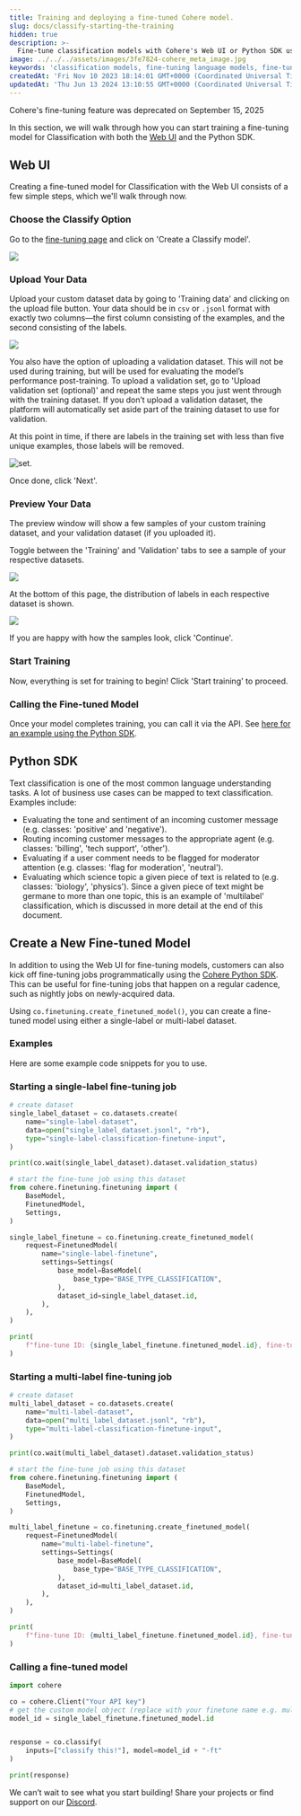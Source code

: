 ```yaml
---
title: Training and deploying a fine-tuned Cohere model.
slug: docs/classify-starting-the-training
hidden: true
description: >-
  Fine-tune classification models with Cohere's Web UI or Python SDK using custom datasets. (V1)
image: ../../../assets/images/3fe7824-cohere_meta_image.jpg
keywords: 'classification models, fine-tuning language models, fine-tuning'
createdAt: 'Fri Nov 10 2023 18:14:01 GMT+0000 (Coordinated Universal Time)'
updatedAt: 'Thu Jun 13 2024 13:10:55 GMT+0000 (Coordinated Universal Time)'
---
```

<Warning>
Cohere's fine-tuning feature was deprecated on September 15, 2025
</Warning>

In this section, we will walk through how you can start training a fine-tuning model for Classification with both the [Web UI](/docs/fine-tuning-with-the-web-ui) and the Python SDK.

## Web UI

Creating a fine-tuned model for Classification with the Web UI consists of a few simple steps, which we'll walk through now.

### Choose the Classify Option

Go to the [fine-tuning page](https://dashboard.cohere.com/fine-tuning) and click on 'Create a Classify model'.

<img src='../../../assets/images/465773a-image.png' />


### Upload Your Data

Upload your custom dataset data by going to 'Training data' and clicking on the upload file button. Your data should be in `csv` or `.jsonl` format with exactly two columns—the first column consisting of the examples, and the second consisting of the labels. 

<img src='../../../assets/images/3644b70-image.png' />


You also have the option of uploading a validation dataset. This will not be used during training, but will be used for evaluating the model’s performance post-training. To upload a validation set, go to 'Upload validation set (optional)' and repeat the same steps you just went through with the training dataset. If you don’t upload a validation dataset, the platform will automatically set aside part of the training dataset to use for validation.

At this point in time, if there are labels in the training set with less than five unique examples, those labels will be removed.

<Frame caption="The 'Area' label had fewer than five examples, so it has been removed from the training set.">
<img src='../../../assets/images/203633d-image.png' alt='set.' />
</Frame>

Once done, click 'Next'.

### Preview Your Data

The preview window will show a few samples of your custom training dataset, and your validation dataset (if you uploaded it).

Toggle between the 'Training' and 'Validation' tabs to see a sample of your respective datasets. 

<img src='../../../assets/images/cb0e840-image.png' />


At the bottom of this page, the distribution of labels in each respective dataset is shown.

<img src='../../../assets/images/bebb097-image.png' />


If you are happy with how the samples look, click 'Continue'.

### Start Training

Now, everything is set for training to begin! Click 'Start training' to proceed.

### Calling the Fine-tuned Model

Once your model completes training, you can call it via the API. See [here for an example using the Python SDK](#calling-a-fine-tuned-model).

## Python SDK

Text classification is one of the most common language understanding tasks. A lot of business use cases can be mapped to text classification. Examples include:

- Evaluating the tone and sentiment of an incoming customer message (e.g. classes: 'positive' and 'negative').
- Routing incoming customer messages to the appropriate agent (e.g. classes: 'billing', 'tech support', 'other').
- Evaluating if a user comment needs to be flagged for moderator attention (e.g. classes: 'flag for moderation', 'neutral').
- Evaluating which science topic a given piece of text is related to (e.g. classes: 'biology', 'physics'). Since a given piece of text might be germane to more than one topic, this is an example of 'multilabel' classification, which is discussed in more detail at the end of this document.

## Create a New Fine-tuned Model

In addition to using the Web UI for fine-tuning models, customers can also kick off fine-tuning jobs programmatically using the [Cohere Python SDK](https://pypi.org/project/cohere/). This can be useful for fine-tuning jobs that happen on a regular cadence, such as nightly jobs on newly-acquired data.

Using `co.finetuning.create_finetuned_model()`, you can create a fine-tuned model using either a single-label or multi-label dataset.

### Examples

Here are some example code snippets for you to use.

### Starting a single-label fine-tuning job

```python PYTHON
# create dataset
single_label_dataset = co.datasets.create(
    name="single-label-dataset",
    data=open("single_label_dataset.jsonl", "rb"),
    type="single-label-classification-finetune-input",
)

print(co.wait(single_label_dataset).dataset.validation_status)

# start the fine-tune job using this dataset
from cohere.finetuning.finetuning import (
    BaseModel,
    FinetunedModel,
    Settings,
)

single_label_finetune = co.finetuning.create_finetuned_model(
    request=FinetunedModel(
        name="single-label-finetune",
        settings=Settings(
            base_model=BaseModel(
                base_type="BASE_TYPE_CLASSIFICATION",
            ),
            dataset_id=single_label_dataset.id,
        ),
    ),
)

print(
    f"fine-tune ID: {single_label_finetune.finetuned_model.id}, fine-tune status: {single_label_finetune.finetuned_model.status}"
)
```

### Starting a multi-label fine-tuning job

```python PYTHON
# create dataset
multi_label_dataset = co.datasets.create(
    name="multi-label-dataset",
    data=open("multi_label_dataset.jsonl", "rb"),
    type="multi-label-classification-finetune-input",
)

print(co.wait(multi_label_dataset).dataset.validation_status)

# start the fine-tune job using this dataset
from cohere.finetuning.finetuning import (
    BaseModel,
    FinetunedModel,
    Settings,
)

multi_label_finetune = co.finetuning.create_finetuned_model(
    request=FinetunedModel(
        name="multi-label-finetune",
        settings=Settings(
            base_model=BaseModel(
                base_type="BASE_TYPE_CLASSIFICATION",
            ),
            dataset_id=multi_label_dataset.id,
        ),
    ),
)

print(
    f"fine-tune ID: {multi_label_finetune.finetuned_model.id}, fine-tune status: {multi_label_finetune.finetuned_model.status}"
)
```

### Calling a fine-tuned model

```python PYTHON
import cohere

co = cohere.Client("Your API key")
# get the custom model object (replace with your finetune name e.g. multi_label_finetune)
model_id = single_label_finetune.finetuned_model.id


response = co.classify(
    inputs=["classify this!"], model=model_id + "-ft"
)

print(response)
```

We can’t wait to see what you start building! Share your projects or find support on our [Discord](https://discord.com/invite/co-mmunity).
